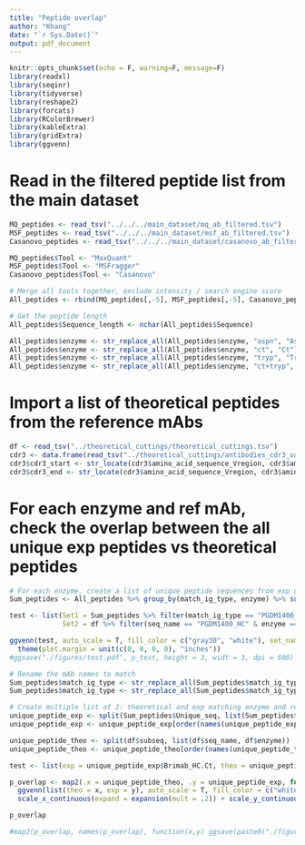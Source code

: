 ```yaml
---
title: "Peptide overlap"
author: "Khang"
date: "`r Sys.Date()`"
output: pdf_document
---
```


```r
knitr::opts_chunk$set(echo = F, warning=F, message=F)
library(readxl)
library(seqinr)
library(tidyverse)
library(reshape2)
library(forcats)
library(RColorBrewer)
library(kableExtra)
library(gridExtra)
library(ggvenn)
```

# Read in the filtered peptide list from the main dataset
```r
MQ_peptides <- read_tsv("../../../main_dataset/mq_ab_filtered.tsv")
MSF_peptides <- read_tsv("../../../main_dataset/msf_ab_filtered.tsv")
Casanovo_peptides <- read_tsv("../../../main_dataset/casanovo_ab_filtered.tsv")

MQ_peptides$Tool <- "MaxQuant"
MSF_peptides$Tool <- "MSFragger"
Casanovo_peptides$Tool <- "Casanovo"

# Merge all tools together, exclude intensity / search engine score
All_peptides <- rbind(MQ_peptides[,-5], MSF_peptides[,-5], Casanovo_peptides[,-5])

# Get the peptide length
All_peptides$Sequence_length <- nchar(All_peptides$Sequence)

All_peptides$enzyme <- str_replace_all(All_peptides$enzyme, "aspn", "AspN")
All_peptides$enzyme <- str_replace_all(All_peptides$enzyme, "ct", "Ct")
All_peptides$enzyme <- str_replace_all(All_peptides$enzyme, "tryp", "Tryp")
All_peptides$enzyme <- str_replace_all(All_peptides$enzyme, "ct+tryp", "Ct+Tryp")
```

# Import a list of theoretical peptides from the reference mAbs
```r
df <- read_tsv("../theoretical_cuttings/theoretical_cuttings.tsv")
cdr3 <- data.frame(read_tsv("../theoretical_cuttings/antibodies_cdr3_variable_full.tsv"))
cdr3$cdr3_start <- str_locate(cdr3$amino_acid_sequence_Vregion, cdr3$amino_acid_sequence_cdr3)[,1]
cdr3$cdr3_end <- str_locate(cdr3$amino_acid_sequence_Vregion, cdr3$amino_acid_sequence_cdr3)[,2]
```

# For each enzyme and ref mAb, check the overlap between the all unique exp peptides vs theoretical peptides
```r
# For each enzyme, create a list of unique peptide sequences from exp data
Sum_peptides <- All_peptides %>% group_by(match_ig_type, enzyme) %>% summarise(Unique_seq = unique(Sequence))

test <- list(Set1 = Sum_peptides %>% filter(match_ig_type == "PGDM1400_HC" & enzyme == "Tryp") %>% pull(Unique_seq),
             Set2 = df %>% filter(seq_name == "PGDM1400_HC" & enzyme == "Tryp") %>% pull(subseq))
```

```r
ggvenn(test, auto_scale = T, fill_color = c("gray30", "white"), set_name_color = "white", text_size = 5) +
  theme(plot.margin = unit(c(0, 0, 0, 0), "inches"))
#ggsave("./figures/test.pdf", p_test, height = 3, widt = 3, dpi = 600)
```

```r
# Rename the mAb names to match
Sum_peptides$match_ig_type <- str_replace_all(Sum_peptides$match_ig_type, "Bri", "Brimab")
Sum_peptides$match_ig_type <- str_replace_all(Sum_peptides$match_ig_type, "Ust", "Umab")

# Create multiple list of 2: theoretical and exp matching enzyme and reference mAb
unique_peptide_exp <- split(Sum_peptides$Unique_seq, list(Sum_peptides$match_ig_type, Sum_peptides$enzyme))
unique_peptide_exp <- unique_peptide_exp[order(names(unique_peptide_exp))]

unique_peptide_theo <- split(df$subseq, list(df$seq_name, df$enzyme))
unique_peptide_theo <- unique_peptide_theo[order(names(unique_peptide_theo))]

test <- list(exp = unique_peptide_exp$Brimab_HC.Ct, theo = unique_peptide_theo$Brimab_HC.Ct)
```

```r
p_overlap <- map2(.x = unique_peptide_theo, .y = unique_peptide_exp, function(x,y) 
  ggvenn(list(theo = x, exp = y), auto_scale = T, fill_color = c("white","gray30"), set_name_color = "white", text_size = 4.5, stroke_size = 0.75) +
  scale_x_continuous(expand = expansion(mult = .2)) + scale_y_continuous(expand = expansion(mult = .2))) 

p_overlap

#map2(p_overlap, names(p_overlap), function(x,y) ggsave(paste0("./figures/",y,".pdf"), x, height = 4, width = 4, dpi = 600))
```

